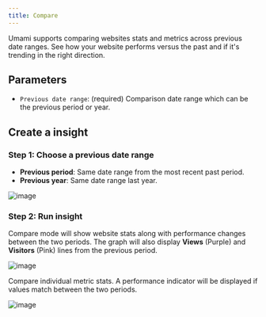 ```yaml
---
title: Compare
---
```


Umami supports comparing websites stats and metrics across previous date ranges. See how your website performs versus the past and if it's
trending in the right direction.

## Parameters

- `Previous date range`: (required) Comparison date range which can be the previous period or year.

## Create a insight

### Step 1: Choose a previous date range

- **Previous period**: Same date range from the most recent past period.
- **Previous year**: Same date range last year.

![image](/images/docs/v3/compare-date.png)

### Step 2: Run insight

Compare mode will show website stats along with performance changes between the two periods.
The graph will also display **Views** (Purple) and **Visitors** (Pink) lines from the previous period.

![image](/images/docs/v3/compare-graph.png)

Compare individual metric stats. A performance indicator will be displayed if values match between the two periods.

![image](/images/docs/v3/compare-metrics.png)
